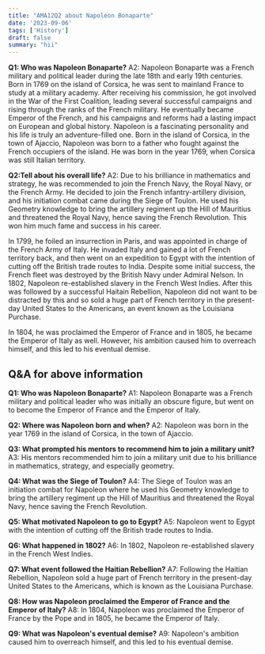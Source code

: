 ---
title: "AMA12Q2 about Napoleon Bonaparte"
date: '2023-09-06'
tags: ['History']
draft: false
summary: "hii"
---

**Q1: Who was Napoleon Bonaparte?**
A2: Napoleon Bonaparte was a French military and political leader during the late 18th and early 19th centuries. Born in 1769 on the island of Corsica, he was sent to mainland France to study at a military academy. After receiving his commission, he got involved in the War of the First Coalition, leading several successful campaigns and rising through the ranks of the French military. He eventually became Emperor of the French, and his campaigns and reforms had a lasting impact on European and global history.
Napoleon is a fascinating personality and his life is truly an adventure-filled one. Born in the island of Corsica, in the town of Ajaccio, Napoleon was born to a father who fought against the French occupiers of the island. He was born in the year 1769, when Corsica was still Italian territory. 

**Q2:Tell about his overall life?**
A2: Due to his brilliance in mathematics and strategy, he was recommended to join the French Navy, the Royal Navy, or the French Army. He decided to join the French infantry-artillery division, and his initiation combat came during the Siege of Toulon. He used his Geometry knowledge to bring the artillery regiment up the Hill of Mauritius and threatened the Royal Navy, hence saving the French Revolution. This won him much fame and success in his career.  

In 1799, he foiled an insurrection in Paris, and was appointed in charge of the French Army of Italy. He invaded Italy and gained a lot of French territory back, and then went on an expedition to Egypt with the intention of cutting off the British trade routes to India. Despite some initial success, the French fleet was destroyed by the British Navy under Admiral Nelson.
In 1802, Napoleon re-established slavery in the French West Indies. After this was followed by a successful Haitain Rebellion, Napoleon did not want to be distracted by this and so sold a huge part of French territory in the present-day United States to the Americans, an event known as the Louisiana Purchase.

In 1804, he was proclaimed the Emperor of France and in 1805, he became the Emperor of Italy as well. However, his ambition caused him to overreach himself, and this led to his eventual demise.

## Q&A for above information

**Q1: Who was Napoleon Bonaparte?**
A1: Napoleon Bonaparte was a French military and political leader who was initially an obscure figure, but went on to become the Emperor of France and the Emperor of Italy. 

**Q2: Where was Napoleon born and when?**
A2: Napoleon was born in the year 1769 in the island of Corsica, in the town of Ajaccio. 

**Q3: What prompted his mentors to recommend him to join a military unit?**
A3: His mentors recommended him to join a military unit due to his brilliance in mathematics, strategy, and especially geometry. 

**Q4: What was the Siege of Toulon?**
A4: The Siege of Toulon was an initiation combat for Napoleon where he used his Geometry knowledge to bring the artillery regiment up the Hill of Mauritius and threatened the Royal Navy, hence saving the French Revolution. 

**Q5: What motivated Napoleon to go to Egypt?**
A5: Napoleon went to Egypt with the intention of cutting off the British trade routes to India. 

**Q6: What happened in 1802?**
A6: In 1802, Napoleon re-established slavery in the French West Indies. 

**Q7: What event followed the Haitian Rebellion?**
A7: Following the Haitian Rebellion, Napoleon sold a huge part of French territory in the present-day United States to the Americans, which is known as the Louisiana Purchase. 

**Q8: How was Napoleon proclaimed the Emperor of France and the Emperor of Italy?**
A8: In 1804, Napoleon was proclaimed the Emperor of France by the Pope and in 1805, he became the Emperor of Italy. 

**Q9: What was Napoleon's eventual demise?**
A9: Napoleon's ambition caused him to overreach himself, and this led to his eventual demise.
